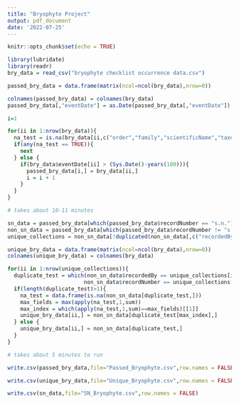 ```yaml
---
title: "Bryophyte Project"
output: pdf_document
date: '2022-07-25'
---
```


```r
knitr::opts_chunk$set(echo = TRUE)
```

```r
library(lubridate)
library(readr)
bry_data = read_csv("bryophyte checklist occurrence data.csv")
```


```r
passed_bry_data = data.frame(matrix(ncol=ncol(bry_data),nrow=0))

colnames(passed_bry_data) = colnames(bry_data)
passed_bry_data[,"eventDate"] = as.Date(passed_bry_data[,"eventDate"])

i=1

for(ii in 1:nrow(bry_data)){
  na_test = is.na(bry_data[ii,c("order","family","scientificName","taxonID","recordedBy","recordNumber","county","locality","eventDate")])
  if(any(na_test == TRUE)){
    next
  } else {
    if(bry_data$eventDate[ii] > (Sys.Date()-years(100))){
      passed_bry_data[i,] = bry_data[ii,] 
      i = i + 1
    }
  }
}

# takes about 10-11 minutes

```

```r
sn_data = passed_bry_data[which(passed_bry_data$recordNumber == "s.n."),]
non_sn_data = passed_bry_data[which(passed_bry_data$recordNumber != "s.n."),]
unique_collections = non_sn_data[!duplicated(non_sn_data[,c("recordedBy","recordNumber")]),c("recordedBy","recordNumber")]

unique_bry_data = data.frame(matrix(ncol=ncol(bry_data),nrow=0))
colnames(unique_bry_data) = colnames(bry_data)

for(ii in 1:nrow(unique_collections)){
  duplicate_test = which(non_sn_data$recordedBy == unique_collections[ii,1] &
                        non_sn_data$recordNumber == unique_collections[ii,2])
  if(length(duplicate_test)>1){
    na_test = data.frame(is.na(non_sn_data[duplicate_test,]))
    max_fields = max(apply(na_test,1,sum))
    max_index = which(apply(na_test,1,sum)==max_fields)[[1]]
    unique_bry_data[ii,] = non_sn_data[duplicate_test[max_index],]
  } else {
    unique_bry_data[ii,] = non_sn_data[duplicate_test,]
  }
}

# takes about 5 minutes to run

```

```r
write.csv(passed_bry_data,file="Passed_Bryophyte.csv",row.names = FALSE)

write.csv(unique_bry_data,file="Unique_Bryophyte.csv",row.names = FALSE)

write.csv(sn_data,file="SN_Bryophyte.csv",row.names = FALSE)
```














